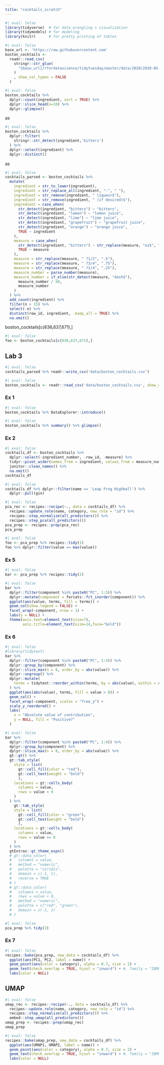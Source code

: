 ```yaml
---
title: "cocktails_scratch"
---
```


```r
#| eval: false
library(tidyverse)  # for data wrangling + visualization
library(tidymodels) # for modeling
library(knitr)      # for pretty printing of tables
```

```r
#| eval: false
base_url <- 'https://raw.githubusercontent.com'
boston_cocktails <- 
  readr::read_csv(
    stringr::str_glue(
      "{base_url}/rfordatascience/tidytuesday/master/data/2020/2020-05-26/boston_cocktails.csv"
    )
    , show_col_types = FALSE
  )
```

```r
#| eval: false
boston_cocktails %>%
  dplyr::count(ingredient, sort = TRUE) %>% 
  dplyr::slice_head(n=10) %>% 
  dplyr::glimpse()
```

as

```r
#| eval: false
boston_cocktails %>% 
  dplyr::filter(
    stringr::str_detect(ingredient,'bitters') 
  ) %>% 
  dplyr::select(ingredient) %>% 
  dplyr::distinct()
```

as

```r
#| eval: false
cocktails_parsed <- boston_cocktails %>%
  mutate(
    ingredient = str_to_lower(ingredient),
    ingredient = str_replace_all(ingredient, "-", " "),
    ingredient = str_remove(ingredient, " liqueur$"),
    ingredient = str_remove(ingredient, " (if desired)$"),
    ingredient = case_when(
      str_detect(ingredient, "bitters") ~ "bitters",
      str_detect(ingredient, "lemon") ~ "lemon juice",
      str_detect(ingredient, "lime") ~ "lime juice",
      str_detect(ingredient, "grapefruit") ~ "grapefruit juice",
      str_detect(ingredient, "orange") ~ "orange juice",
      TRUE ~ ingredient
    ),
    measure = case_when(
      str_detect(ingredient, "bitters") ~ str_replace(measure, "oz$", "dash"),
      TRUE ~ measure
    ),
    measure = str_replace(measure, " ?1/2", ".5"),
    measure = str_replace(measure, " ?3/4", ".75"),
    measure = str_replace(measure, " ?1/4", ".25"),
    measure_number = parse_number(measure),
    measure_number = if_else(str_detect(measure, "dash$"),
      measure_number / 50,
      measure_number
    )
  ) %>%
  add_count(ingredient) %>%
  filter(n > 15) %>%
  select(-n) %>%
  distinct(row_id, ingredient, .keep_all = TRUE) %>%
  na.omit()
```

boston_cocktails\[c(636,637,671),\]

```r
#| eval: false
foo <- boston_cocktails[c(636,637,671),]
```

## Lab 3

```r
#| eval: false
cocktails_parsed %>% readr::write_csv('data/boston_cocktails.csv')
```

```r
#| eval: false
boston_cocktails <- readr::read_csv('data/boston_cocktails.csv', show_col_types = FALSE)
```

### Ex 1

```r
#| eval: false
boston_cocktails %>% DataExplorer::introduce()
```

```r
#| eval: false
boston_cocktails %>% summary() %>% glimpse()
```

### Ex 2

```r
#| eval: false
cocktails_df <- boston_cocktails %>%
  dplyr::select(-ingredient_number, -row_id, -measure) %>%
  tidyr::pivot_wider(names_from = ingredient, values_from = measure_number, values_fill = 0) %>%
  janitor::clean_names() %>%
  na.omit()
cocktails_df
```

```r
#| eval: false
cocktails_df %>% dplyr::filter(name == 'Leap Frog Highball') %>% 
  dplyr::pull(gin)
```

```r
#| eval: false
pca_rec <- recipes::recipe(~., data = cocktails_df) %>%
  recipes::update_role(name, category, new_role = "id") %>%
  recipes::step_normalize(all_predictors()) %>%
  recipes::step_pca(all_predictors())
pca_prep <- recipes::prep(pca_rec)
pca_prep
```

```r
#| eval: false
foo <- pca_prep %>% recipes::tidy(1)
foo %>% dplyr::filter(value == max(value))
```

### Ex 5

```r
#| eval: false
bar <- pca_prep %>% recipes::tidy(2)
```

```r
#| eval: false
bar %>%
  dplyr::filter(component %in% paste0("PC", 1:5)) %>%
  dplyr::mutate(component = forcats::fct_inorder(component)) %>%
  ggplot(aes(value, terms, fill = terms)) +
  geom_col(show.legend = FALSE) +
  facet_wrap(~component, nrow = 1) +
  labs(y = NULL) +
  theme(axis.text=element_text(size=7),
        axis.title=element_text(size=14,face="bold"))
```

### Ex 6

```r
#| eval: false
#library(tidytext)
bar %>%
  dplyr::filter(component %in% paste0("PC", 1:4)) %>%
  dplyr::group_by(component) %>%
  dplyr::slice_max(n = 8, order_by = abs(value)) %>%
  dplyr::ungroup() %>%
  dplyr::mutate(
    terms = tidytext::reorder_within(terms, by = abs(value), within = component)
  ) %>%
  ggplot(aes(abs(value), terms, fill = value > 0)) +
  geom_col() +
  facet_wrap(~component, scales = "free_y") +
  scale_y_reordered() +
  labs(
    x = "Absolute value of contribution",
    y = NULL, fill = "Positive?"
  )
```

```r
#| eval: false
bar %>%
  dplyr::filter(component %in% paste0("PC", 1:4)) %>%
  dplyr::group_by(component) %>%
  dplyr::slice_max(n = 8, order_by = abs(value)) %>% 
  gt::gt() %>% 
  gt::tab_style(
    style = list(
      gt::cell_fill(color = "red"),
      gt::cell_text(weight = "bold")
      ),
    locations = gt::cells_body(
      columns = value,
      rows = value < 0
    )
  ) %>% 
    gt::tab_style(
    style = list(
      gt::cell_fill(color = "green"),
      gt::cell_text(weight = "bold")
      ),
    locations = gt::cells_body(
      columns = value,
      rows = value >= 0
    )
  ) %>% 
  gtExtras::gt_theme_espn()
  # gt::data_color(
  #   columns = value,
  #   method = "numeric",
  #   palette = "viridis",
  #   domain = c(-1, 1),
  #   reverse = TRUE
  # )
  # gt::data_color(
  #   columns = value,
  #   rows = value < 0,
  #   method = "numeric",
  #   palette = c("red", "green"),
  #   domain = c(-1, 1)
  # )
```

```r
#| eval: false
pca_prep %>% tidy(2)
```

### Ex 7

```r
#| eval: false
recipes::bake(pca_prep, new_data = cocktails_df) %>%
  ggplot(aes(PC1, PC2, label = name)) +
  geom_point(aes(color = category), alpha = 0.7, size = 2) +
  geom_text(check_overlap = TRUE, hjust = "inward") + #, family = "IBMPlexSans") +
  labs(color = NULL)
```

## UMAP

```r
#| eval: false
umap_rec <- recipes::recipe(~., data = cocktails_df) %>%
  recipes::update_role(name, category, new_role = "id") %>%
  recipes::step_normalize(all_predictors()) %>%
  embed::step_umap(all_predictors())
umap_prep <- recipes::prep(umap_rec)
umap_prep
```

```r
#| eval: false
recipes::bake(umap_prep, new_data = cocktails_df) %>%
  ggplot(aes(UMAP1, UMAP2, label = name)) +
  geom_point(aes(color = category), alpha = 0.7, size = 2) +
  geom_text(check_overlap = TRUE, hjust = "inward") + #, family = "IBMPlexSans") +
  labs(color = NULL)
```
